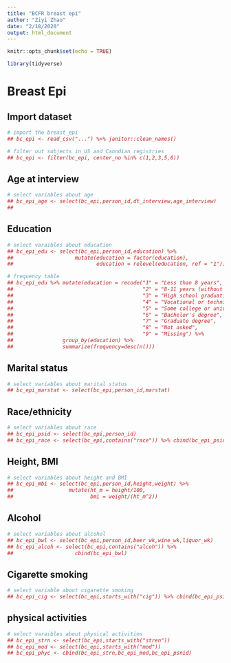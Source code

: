 ```yaml
---
title: "BCFR breast epi"
author: "Ziyi Zhao"
date: "2/18/2020"
output: html_document
---
```


```r
knitr::opts_chunk$set(echo = TRUE)

library(tidyverse)


```

# Breast Epi

## Import dataset

```r
# import the breast_epi
## bc_epi <- read_csv("...") %>% janitor::clean_names()

# filter out subjects in US and Canndian registries
## bc_epi <- filter(bc_epi, center_no %in% c(1,2,3,5,6))

```


## Age at interview

```r
# select variables about age
## bc_epi_age <- select(bc_epi,person_id,dt_interview,age_interview)
##                  


```


## Education

```r
# select varaibles about education
## bc_epi_edu <- select(bc_epi,person_id,education) %>% 
##                    mutate(education = factor(education),
##                           education = relevel(education, ref = "1"))

# frequency table
## bc_epi_edu %>% mutate(education = recode("1" = "Less than 8 years",
##                                          "2" = "8-11 years (without graduation),
##                                          "3" = "High school graduation/G.E.D",
##                                          "4" = "Vocational or technical school",
##                                          "5" = "Some college or university",
##                                          "6" = "Bachelor's degree",
##                                          "7" = "Graduate degree",
##                                          "8" = "Not asked",
##                                          "9" = "Missing") %>% 
##                group_by(education) %>% 
##                summarize(frequency=desc(n()))


```


## Marital status

```r
# select variables about marital status
## bc_epi_marstat <- select(bc_epi,person_id,marstat)


```


## Race/ethnicity

```r
# select variables about race
## bc_epi_psid <- select(bc_epi,person_id)
## bc_epi_race <- select(bc_epi,contains("race")) %>% cbind(bc_epi_psid)


```


## Height, BMI

```r
# select variables about height and BMI
## bc_epi_mbi <- select(bc_epi,person_id,height,weight) %>% 
##                  mutate(ht_m = height/100,
##                         bmi = weight/(ht_m^2))


```


## Alcohol

```r
# select variables about alcohol
## bc_epi_bwl <- select(bc_epi,person_id,beer_wk,wine_wk,liquor_wk)
## bc_epi_alcoh <- select(bc_epi,contains("alcoh")) %>% 
##                    cbind(bc_epi_bwl)


```


## Cigarette smoking

```r
# select variable about cigarette smoking
## bc_epi_cig <- select(bc_epi,starts_with("cig")) %>% cbind(bc_epi_psid)


```


## physical activities

```r
# select varaibles about physical activities
## bc_epi_strn <- select(bc_epi,starts_with("stren"))
## bc_epi_mod <- select(bc_epi,starts_with("mod"))
## bc_epi_phyc <- cbind(bc_epi_strn,bc_epi_mod,bc_epi_psnid)

```







